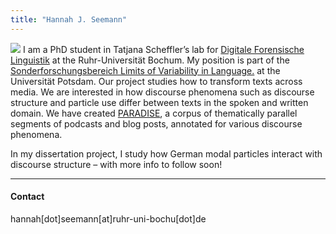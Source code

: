---
title: "Hannah J. Seemann"
---

![](foto.jpeg)
I am a PhD student in Tatjana Scheffler's lab for [Digitale Forensische Linguistik](https://staff.germanistik.rub.de/digitale-forensische-linguistik/) at the Ruhr-Universität Bochum. My position is part of the [Sonderforschungsbereich Limits of Variability in Language.](https://www.sfb1287.uni-potsdam.de/) at the Universität Potsdam. Our project studies how to transform texts across media. We are interested in how discourse phenomena such as discourse structure and particle use differ between texts in the spoken and written domain. We have created [PARADISE](https://osf.io/59acq/), a corpus of thematically parallel segments of podcasts and blog posts, annotated for various discourse phenomena. 


In my dissertation project, I study how German modal particles interact with discourse structure -- with more info to follow soon!


---
#### Contact

hannah[dot]seemann[at]ruhr-uni-bochu[dot]de
